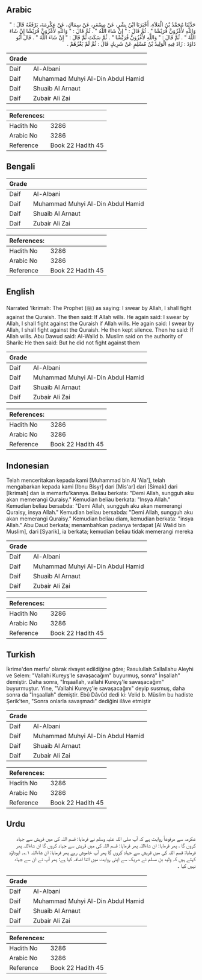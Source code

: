 ## Arabic


<div dir="rtl" lang="ar" style={{fontSize:'larger',backgroundColor:'#f8f9fa',padding:20}}>
حَدَّثَنَا مُحَمَّدُ بْنُ الْعَلاَءِ، أَخْبَرَنَا ابْنُ بِشْرٍ، عَنْ مِسْعَرٍ، عَنْ سِمَاكٍ، عَنْ عِكْرِمَةَ، يَرْفَعُهُ قَالَ ‏:‏ ‏"‏ وَاللَّهِ لأَغْزُوَنَّ قُرَيْشًا ‏"‏ ‏.‏ ثُمَّ قَالَ ‏:‏ ‏"‏ إِنْ شَاءَ اللَّهُ ‏"‏ ‏.‏ ثُمَّ قَالَ ‏:‏ ‏"‏ وَاللَّهِ لأَغْزُوَنَّ قُرَيْشًا إِنْ شَاءَ اللَّهُ ‏"‏ ‏.‏ ثُمَّ قَالَ ‏:‏ ‏"‏ وَاللَّهِ لأَغْزُوَنَّ قُرَيْشًا ‏"‏ ‏.‏ ثُمَّ سَكَتَ ثُمَّ قَالَ ‏:‏ ‏"‏ إِنْ شَاءَ اللَّهُ ‏"‏ ‏.‏ قَالَ أَبُو دَاوُدَ ‏:‏ زَادَ فِيهِ الْوَلِيدُ بْنُ مُسْلِمٍ عَنْ شَرِيكٍ قَالَ ‏:‏ ثُمَّ لَمْ يَغْزُهُمْ ‏.‏
</div>
<div style={{backgroundColor:'#f8f9fa',padding:20, marginBottom: 10}}><table> <thead> <tr> <th>Grade</th> <th></th> </tr> </thead> <tbody> <tr><td>Daif</td><td>Al-Albani</td></tr><tr><td>Daif</td><td>Muhammad Muhyi Al-Din Abdul Hamid</td></tr><tr><td>Daif</td><td>Shuaib Al Arnaut</td></tr><tr><td>Daif</td><td>Zubair Ali Zai</td></tr></tbody></table><table> <thead> <tr> <th>References:</th> <th></th> </tr> </thead> <tbody><tr><td>Hadith No</td><td>3286</td></tr><tr><td>Arabic No</td><td>3286</td></tr><tr><td>Reference</td><td>Book 22 Hadith 45</td></tr></tbody></table></div>

## Bengali


<div dir="ltr" lang="bn" style={{fontSize:'larger',backgroundColor:'#f8f9fa',padding:20}}>

</div>
<div style={{backgroundColor:'#f8f9fa',padding:20, marginBottom: 10}}><table> <thead> <tr> <th>Grade</th> <th></th> </tr> </thead> <tbody> <tr><td>Daif</td><td>Al-Albani</td></tr><tr><td>Daif</td><td>Muhammad Muhyi Al-Din Abdul Hamid</td></tr><tr><td>Daif</td><td>Shuaib Al Arnaut</td></tr><tr><td>Daif</td><td>Zubair Ali Zai</td></tr></tbody></table><table> <thead> <tr> <th>References:</th> <th></th> </tr> </thead> <tbody><tr><td>Hadith No</td><td>3286</td></tr><tr><td>Arabic No</td><td>3286</td></tr><tr><td>Reference</td><td>Book 22 Hadith 45</td></tr></tbody></table></div>

## English


<div dir="ltr" lang="en" style={{fontSize:'larger',backgroundColor:'#f8f9fa',padding:20}}>
Narrated 'Ikrimah: The Prophet (ﷺ) as saying: I swear by Allah, I shall fight against the Quraish. The then said: If Allah wills. He again said: I swear by Allah, I shall fight against the Quraish if Allah wills. He again said: I swear by Allah, I shall fight against the Quraish. He then kept silence. Then he said: If Allah wills. Abu Dawud said: Al-Walid b. Muslim said on the authority of Sharik: He then said: But he did not fight against them
</div>
<div style={{backgroundColor:'#f8f9fa',padding:20, marginBottom: 10}}><table> <thead> <tr> <th>Grade</th> <th></th> </tr> </thead> <tbody> <tr><td>Daif</td><td>Al-Albani</td></tr><tr><td>Daif</td><td>Muhammad Muhyi Al-Din Abdul Hamid</td></tr><tr><td>Daif</td><td>Shuaib Al Arnaut</td></tr><tr><td>Daif</td><td>Zubair Ali Zai</td></tr></tbody></table><table> <thead> <tr> <th>References:</th> <th></th> </tr> </thead> <tbody><tr><td>Hadith No</td><td>3286</td></tr><tr><td>Arabic No</td><td>3286</td></tr><tr><td>Reference</td><td>Book 22 Hadith 45</td></tr></tbody></table></div>

## Indonesian


<div dir="ltr" lang="id" style={{fontSize:'larger',backgroundColor:'#f8f9fa',padding:20}}>
Telah menceritakan kepada kami [Muhammad bin Al 'Ala'], telah mengabarkan kepada kami [Ibnu Bisyr] dari [Mis'ar] dari [Simak] dari [Ikrimah] dan ia memarfu'kannya. Beliau berkata: "Demi Allah, sungguh aku akan memerangi Quraisy." Kemudian beliau berkata: "Insya Allah." Kemudian beliau bersabda: "Demi Allah, sungguh aku akan memerangi Quraisy, insya Allah." Kemudian beliau bersabda: "Demi Allah, sungguh aku akan memerangi Quraisy." Kemudian beliau diam, kemudian berkata: "insya Allah." Abu Daud berkata; menambahkan padanya terdapat [Al Walid bin Muslim], dari [Syarik], ia berkata; kemudian beliau tidak memerangi mereka
</div>
<div style={{backgroundColor:'#f8f9fa',padding:20, marginBottom: 10}}><table> <thead> <tr> <th>Grade</th> <th></th> </tr> </thead> <tbody> <tr><td>Daif</td><td>Al-Albani</td></tr><tr><td>Daif</td><td>Muhammad Muhyi Al-Din Abdul Hamid</td></tr><tr><td>Daif</td><td>Shuaib Al Arnaut</td></tr><tr><td>Daif</td><td>Zubair Ali Zai</td></tr></tbody></table><table> <thead> <tr> <th>References:</th> <th></th> </tr> </thead> <tbody><tr><td>Hadith No</td><td>3286</td></tr><tr><td>Arabic No</td><td>3286</td></tr><tr><td>Reference</td><td>Book 22 Hadith 45</td></tr></tbody></table></div>

## Turkish


<div dir="ltr" lang="tr" style={{fontSize:'larger',backgroundColor:'#f8f9fa',padding:20}}>
İkrime'den merfu’ olarak rivayet edildiğine göre; Rasulullah Sallallahu Aleyhi ve Selem: "Vallahi Kureyş'le savaşacağım" buyurmuş, sonra" İnşallah" demiştir. Daha sonra, "İnşaallah, vallahi Kureyş'le savaşacağım" buyurmuştur. Yine, "Vallahi Kureyş'le savaşacağını" deyip susmuş, daha sonra da "İnşaallah" demiştir. Ebû Dâvûd dedi ki: Velid b. Müslim bu hadiste Şerik'ten, "Sonra onlarla savaşmadı" dediğini ilâve etmiştir
</div>
<div style={{backgroundColor:'#f8f9fa',padding:20, marginBottom: 10}}><table> <thead> <tr> <th>Grade</th> <th></th> </tr> </thead> <tbody> <tr><td>Daif</td><td>Al-Albani</td></tr><tr><td>Daif</td><td>Muhammad Muhyi Al-Din Abdul Hamid</td></tr><tr><td>Daif</td><td>Shuaib Al Arnaut</td></tr><tr><td>Daif</td><td>Zubair Ali Zai</td></tr></tbody></table><table> <thead> <tr> <th>References:</th> <th></th> </tr> </thead> <tbody><tr><td>Hadith No</td><td>3286</td></tr><tr><td>Arabic No</td><td>3286</td></tr><tr><td>Reference</td><td>Book 22 Hadith 45</td></tr></tbody></table></div>

## Urdu


<div dir="rtl" lang="ur" style={{fontSize:'larger',backgroundColor:'#f8f9fa',padding:20}}>
عکرمہ سے مرفوعاً روایت ہے کہ آپ صلی اللہ علیہ وسلم نے فرمایا: قسم اللہ کی میں قریش سے جہاد کروں گا ، پھر فرمایا: ان شاءاللہ پھر فرمایا: قسم اللہ کی میں قریش سے جہاد کروں گا ان شاءاللہ پھر فرمایا: قسم اللہ کی میں قریش سے جہاد کروں گا پھر آپ خاموش رہے پھر فرمایا: ان شاءاللہ ۱؎۔ ابوداؤد کہتے ہیں کہ ولید بن مسلم نے شریک سے اپنی روایت میں اتنا اضافہ کیا ہے: پھر آپ نے ان سے جہاد نہیں کیا ۔
</div>
<div style={{backgroundColor:'#f8f9fa',padding:20, marginBottom: 10}}><table> <thead> <tr> <th>Grade</th> <th></th> </tr> </thead> <tbody> <tr><td>Daif</td><td>Al-Albani</td></tr><tr><td>Daif</td><td>Muhammad Muhyi Al-Din Abdul Hamid</td></tr><tr><td>Daif</td><td>Shuaib Al Arnaut</td></tr><tr><td>Daif</td><td>Zubair Ali Zai</td></tr></tbody></table><table> <thead> <tr> <th>References:</th> <th></th> </tr> </thead> <tbody><tr><td>Hadith No</td><td>3286</td></tr><tr><td>Arabic No</td><td>3286</td></tr><tr><td>Reference</td><td>Book 22 Hadith 45</td></tr></tbody></table></div>